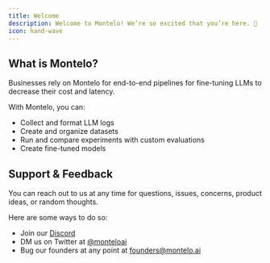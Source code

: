 ```yaml
---
title: Welcome
description: Welcome to Montelo! We’re so excited that you’re here. 🎉
icon: hand-wave
---
```


## What is Montelo?

Businesses rely on Montelo for end-to-end pipelines for fine-tuning LLMs to decrease their cost and latency.

With Montelo, you can:

- Collect and format LLM logs
- Create and organize datasets
- Run and compare experiments with custom evaluations
- Create fine-tuned models


## Support & Feedback

You can reach out to us at any time for questions, issues, concerns, product ideas, or random thoughts.

Here are some ways to do so:

- Join our [Discord](https://discord.gg/ZBjGgJkF)
- DM us on Twitter at [@monteloai](https://twitter.com/monteloai)
- Bug our founders at any point at [founders@montelo.ai](founders@montelo.ai)
